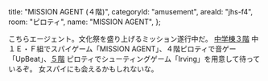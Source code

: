   title: "MISSION AGENT (４階)",
  categoryId: "amusement",
  areaId: "jhs-f4",
  room: "ピロティ",
  name: "MISSION AGENT",
};

こちらエージェント。文化祭を盛り上げるミッション遂行中だ。
[中学棟３階](/map/jhs-f3) 中１Ｅ・Ｆ組でスパイゲーム「MISSION AGENT」、４階ピロティで音ゲー「UpBeat」、[５階](/map/jhs-f5) ピロティでシューティングゲーム「Irving」を用意して待っているぞ。
女スパイにも会えるかもしれないな。
